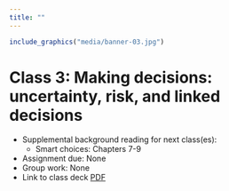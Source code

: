 ```yaml
---
title: ""
---
```


<!--
library(knitr)
rmarkdown::render_site("Class-03.Rmd")# build website

# rmarkdown::render_site()# build webpage
# COPY FILES TO DOCS FOR GITHUB.IO
system(paste("xcopy", 
    '"C:/Users/mcolvin/Documents/Teaching/WFA8433-Natural-Resource-Decision-Making/Course-Materials/_site"', 
    '"C:/Users/mcolvin/Documents/Teaching/WFA8433-Natural-Resource-Decision-Making//Docs"',
    "/E /C /H /R /K /O /Y")) 
  q(save="no") 
-->



```r
include_graphics("media/banner-03.jpg")
```

# Class 3: Making decisions: uncertainty, risk, and linked decisions

<!--
Hammond et al.: Chapters(s) 7-9
Assign students to groups
-->
 
* Supplemental background reading for next class(es):
    * Smart choices: Chapters 7-9
* Assignment due: None
* Group work: None
* Link to class deck [PDF](class-03.pdf)



<!--

hare Rmd fragments you should name them with a leading underscore (_) 
then include them within their parent Rmd document using the child chunk option
run as a child with a deck and narrative...
## For next class
get content from archive.
using img source was messing shit up use knitr include 
-->



